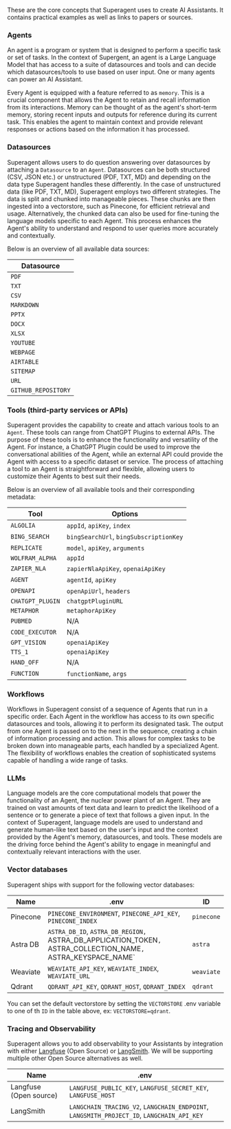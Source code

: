 These are the core concepts that Superagent uses to create AI Assistants.
It contains practical examples as well as links to papers or sources.

### Agents

An agent is a program or system that is designed to perform a
specific task or set of tasks. In the context of Supergent, an agent is
a Large Language Model that has access to a suite of datasources and tools and can
decide which datasources/tools to use based on user input. One or many agents can power an AI Assistant.

Every Agent is equipped with a feature referred to as `memory`. This is a crucial component
that allows the Agent to retain and recall information from its interactions.
Memory can be thought of as the agent's short-term memory, storing recent inputs and outputs
for reference during its current task. This enables the agent to maintain context and provide
relevant responses or actions based on the information it has processed.

### Datasources

Superagent allows users to do question answering over datasources
by attaching a `Datasource` to an `Agent`. Datasources can be both structured (CSV, JSON etc.) or unstructured (PDF, TXT, MD) and depending on the data type Superagent handles these differently. 
In the case of unstructured data (like PDF, TXT, MD), Superagent employs two different strategies. 
The data is split and chunked into manageable pieces. These chunks are then ingested into a vectorstore, such as Pinecone, for efficient retrieval and usage. 
Alternatively, the chunked data can also be used for fine-tuning the language models specific to each Agent. 
This process enhances the Agent's ability to understand and respond to user queries more accurately and contextually.

Below is an overview of all available data sources:

| Datasource                       
| -------------------------- | 
| `PDF`                      | 
| `TXT`                      | 
| `CSV`                      | 
| `MARKDOWN`                 | 
| `PPTX`                     | 
| `DOCX`                     | 
| `XLSX`                     | 
| `YOUTUBE`                  | 
| `WEBPAGE`                  |
| `AIRTABLE`                 | 
| `SITEMAP`                  | 
| `URL`                      | 
| `GITHUB_REPOSITORY`        | 


### Tools (third-party services or APIs)

Superagent provides the capability to create and attach various tools to an `Agent`. These tools can range from ChatGPT Plugins to external APIs. 
The purpose of these tools is to enhance the functionality and versatility of the Agent. 
For instance, a ChatGPT Plugin could be used to improve the conversational abilities of the Agent, 
while an external API could provide the Agent with access to a specific dataset or service. 
The process of attaching a tool to an Agent is straightforward and flexible, allowing users to customize their Agents to best suit their needs.

Below is an overview of all available tools and their corresponding metadata:

| Tool                          | Options                               |
| ----------------------------- | --------------------------------------|
| `ALGOLIA`                     | `appId`, `apiKey`, `index`            |
| `BING_SEARCH`                 | `bingSearchUrl`, `bingSubscriptionKey`|
| `REPLICATE`                   | `model`, `apiKey`, `arguments`        |
| `WOLFRAM_ALPHA`               | `appId`                               |
| `ZAPIER_NLA`                  | `zapierNlaApiKey`, `openaiApiKey`     |
| `AGENT`                       | `agentId`, `apiKey`                   |
| `OPENAPI`                     | `openApiUrl`, `headers`               |
| `CHATGPT_PLUGIN`              | `chatgptPluginURL`                    |
| `METAPHOR`                    | `metaphorApiKey`                      |
| `PUBMED`                      | N/A                                   |
| `CODE_EXECUTOR`               | N/A                                   |
| `GPT_VISION`                  | `openaiApiKey`                        |
| `TTS_1`                       | `openaiApiKey`                        |
| `HAND_OFF`                    | N/A                                   |
| `FUNCTION`                    | `functionName`, `args`                |

### Workflows

Workflows in Superagent consist of a sequence of Agents that run in a specific order. 
Each Agent in the workflow has access to its own specific datasources and tools, allowing it to perform its designated task.
The output from one Agent is passed on to the next in the sequence, creating a chain of information processing and action. 
This allows for complex tasks to be broken down into manageable parts, each handled by a specialized Agent. 
The flexibility of workflows enables the creation of sophisticated systems capable of handling a wide range of tasks.

### LLMs

Language models are the core computational models that power the functionality of an Agent, the nuclear power plant of an Agent. 
They are trained on vast amounts of text data and learn to predict the likelihood of a sentence or to generate a piece of text that follows a given input. 
In the context of Superagent, language models are used to understand and generate human-like text based on the user's input and the context provided by the Agent's memory, datasources, and tools. 
These models are the driving force behind the Agent's ability to engage in meaningful and contextually relevant interactions with the user.

### Vector databases

Superagent ships with support for the following vector databases:

| Name            | .env                                                                                    | ID                                    |
| --------------- | ----------------------------------------------------------------------------------------|---------------------------------------|
| Pinecone        | `PINECONE_ENVIRONMENT`, `PINECONE_API_KEY`, `PINECONE_INDEX`                                                    | `pinecone`    |   
| Astra DB        | `ASTRA_DB_ID`, `ASTRA_DB_REGION, `ASTRA_DB_APPLICATION_TOKEN`, `ASTRA_COLLECTION_NAME`, `ASTRA_KEYSPACE_NAME`   | `astra`       |
| Weaviate        | `WEAVIATE_API_KEY`, `WEAVIATE_INDEX`, `WEAVIATE_URL`                                                            | `weaviate`    |
| Qdrant          | `QDRANT_API_KEY`, `QDRANT_HOST`, `QDRANT_INDEX`                                                                 | `qdrant`      |

You can set the default vectorstore by setting the `VECTORSTORE` .env variable to one of th `ID` in the table above, ex: `VECTORSTORE=qdrant`. 

### Tracing and Observability

Superagent allows you to add observability to your Assistants by integration with either [Langfuse](https://www.langfuse.com) (Open Source) or [LangSmith](https://www.langchain.com/langsmith). 
We will be supporting multiple other Open Source alternatives as well.

| Name                          | .env                                                                                        |
| ----------------------------- | --------------------------------------------------------------------------------------------|
| Langfuse (Open source)        | `LANGFUSE_PUBLIC_KEY`, `LANGFUSE_SECRET_KEY`, `LANGFUSE_HOST`                               |
| LangSmith                     | `LANGCHAIN_TRACING_V2`, `LANGCHAIN_ENDPOINT`, `LANGSMITH_PROJECT_ID`, `LANGCHAIN_API_KEY`   |
